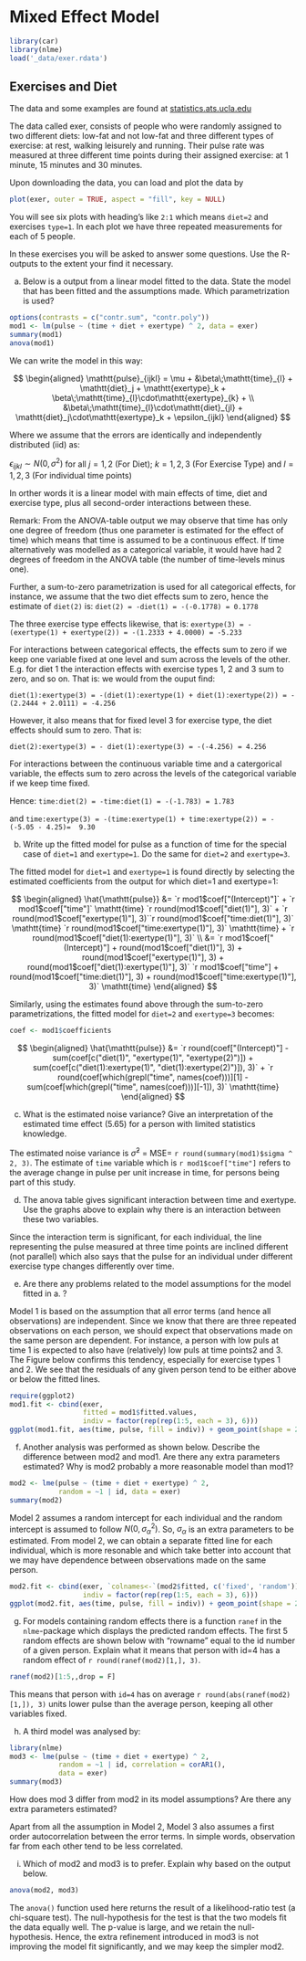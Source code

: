 # Mixed Effect Model


```r
library(car)
library(nlme)
load('_data/exer.rdata')
```

## Exercises and Diet

The data and some examples are found at [statistics.ats.ucla.edu](https://stats.idre.ucla.edu/r/seminars/repeated-measures-analysis-with-r/)

The data called exer, consists of people who were randomly assigned to two different diets: low-fat and not low-fat and three different types of exercise: at rest, walking leisurely and running. Their pulse rate was measured at three different time points during their assigned exercise: at 1 minute, 15 minutes and 30 minutes.

Upon downloading the data, you can load and plot the data by

```r
plot(exer, outer = TRUE, aspect = "fill", key = NULL)
```

You will see six plots with heading's like `2:1` which means `diet=2` and exercises `type=1`.
In each plot we have three repeated measurements for each of 5 people.

In these exercises you will be asked to answer some questions. Use the R-outputs to the extent your find it necessary.

a. Below is a output from a linear model fitted to the data. State the model that has been fitted and the assumptions made. Which parametrization is used?

```r
options(contrasts = c("contr.sum", "contr.poly"))
mod1 <- lm(pulse ~ (time + diet + exertype) ^ 2, data = exer)
summary(mod1)
anova(mod1)
```

<div class="ans">

We can write the model in this way:

$$
\begin{aligned}
\mathtt{pulse}_{ijkl} = \mu + &\beta\;\mathtt{time}_{l} + \mathtt{diet}_j + \mathtt{exertype}_k + \beta\;\mathtt{time}_{l}\cdot\mathtt{exertype}_{k} +  \\
&\beta\;\mathtt{time}_{l}\cdot\mathtt{diet}_{jl} +  \mathtt{diet}_j\cdot\mathtt{exertype}_k + \epsilon_{ijkl}
\end{aligned}
$$

Where we assume that the errors are identically and independently distributed (iid) as: 

$\epsilon_{ijkl} \sim N(0, \sigma^2)$ for all $j = 1, 2$  (For Diet); $k = 1, 2, 3$ (For Exercise Type) and $l = 1, 2, 3$ (For individual time points)


In orther words it is a linear model with main effects of time, diet and exercise type,
plus all second-order interactions between these. 

Remark: From the ANOVA-table output we may observe that time
has only one degree of freedom (thus one parameter is estimated for the effect of time)
which means that time is assumed to be a continuous effect. If time alternatively was
modelled as a categorical variable, it would have had 2 degrees of freedom in the ANOVA table
(the number of time-levels minus one).

Further, a sum-to-zero parametrization is used for all categorical effects, for instance,
we assume that the two diet effects sum to zero, hence the estimate of `diet(2)` is:
`diet(2) = -diet(1) = -(-0.1778) = 0.1778`

The three exercise type effects likewise, that is:
`exertype(3) = -(exertype(1) + exertype(2)) = -(1.2333 + 4.0000) = -5.233`

For interactions between categorical effects, the effects sum to zero if we keep one variable
fixed at one level and sum across the levels of the other. E.g. for diet 1 the interaction effects with exercise types 1, 2 and 3 sum to zero, and so on. That is:
we would from the ouput find:

`diet(1):exertype(3) = -(diet(1):exertype(1) + diet(1):exertype(2)) = -(2.2444 + 2.0111) = -4.256`

However, it also means that for fixed level 3 for exercise type, the diet effects should sum to zero. That is:

`diet(2):exertype(3) = - diet(1):exertype(3) = -(-4.256) = 4.256`

For interactions between the continuous variable time and a catergorical variable, the effects sum to zero across the levels of the categorical variable if we keep time fixed.

Hence:
`time:diet(2) = -time:diet(1) = -(-1.783) = 1.783`

and
`time:exertype(3) = -(time:exertype(1) + time:exertype(2)) = -(-5.05 - 4.25)=  9.30`

</div>

b. Write up the fitted model for pulse as a function of time for the special case of `diet=1`
and `exertype=1`. Do the same for `diet=2` and `exertype=3`. 

<div class="ans">

The fitted model for `diet=1` and `exertype=1` is found directly by selecting the estimated 
coefficients from the output for which diet=1 and exertype=1:

$$
\begin{aligned}
\hat{\mathtt{pulse}} &= `r mod1$coef["(Intercept)"]` + `r mod1$coef["time"]` \mathtt{time} `r round(mod1$coef["diet(1)"], 3)` + `r round(mod1$coef["exertype(1)"], 3)``r round(mod1$coef["time:diet(1)"], 3)` \mathtt{time} `r round(mod1$coef["time:exertype(1)"], 3)` \mathtt{time} + `r round(mod1$coef["diet(1):exertype(1)"], 3)` \\
&= `r mod1$coef["(Intercept)"] + round(mod1$coef["diet(1)"], 3) + round(mod1$coef["exertype(1)"], 3) + round(mod1$coef["diet(1):exertype(1)"], 3)` `r mod1$coef["time"] + round(mod1$coef["time:diet(1)"], 3) + round(mod1$coef["time:exertype(1)"], 3)` \mathtt{time}
\end{aligned}
$$

Similarly, using the estimates found above through the sum-to-zero parametrizations, the fitted model for `diet=2` and `exertype=3` becomes:

```r
coef <- mod1$coefficients
```

$$
\begin{aligned}
\hat{\mathtt{pulse}} &= `r round(coef["(Intercept)"] - sum(coef[c("diet(1)", "exertype(1)", "exertype(2)")]) + sum(coef[c("diet(1):exertype(1)", "diet(1):exertype(2)")]), 3)` + `r round(coef[which(grepl("time", names(coef)))][1] - sum(coef[which(grepl("time", names(coef)))][-1]), 3)` \mathtt{time}
\end{aligned}
$$

</div>

c. What is the estimated noise variance? Give an interpretation of the estimated time effect (5.65) for a person with limited statistics knowledge.

<div class="ans">

The estimated noise variance is $\hat{\sigma}^{2}$ = MSE= `r round(summary(mod1)$sigma ^ 2, 3)`. The estimate of `time` variable which is `r mod1$coef["time"]` refers to the average change in pulse per unit increase in time, for persons being part of this study. 

</div>

d. The anova table gives significant interaction between time and exertype. Use the graphs above to explain why there is an interaction between these two variables.

<div class="ans">

Since the interaction term is significant, for each individual, the line representing the pulse measured at three time points are inclined different (not parallel) which also says that the pulse for an individual under different exercise type changes differently over time.

</div>

e. Are there any problems related to the model assumptions for the model fitted in a. ?

<div class="ans">

Model 1 is based on the assumption that all error terms (and hence all observations) are
independent. Since we know that there are three repeated observations on each person, we
should expect that observations made on the same person are dependent. For instance, 
a person with low puls at time 1 is expected to also have (relatively) low puls at time 
points2 and 3. The Figure below confirms this tendency, especially for exercise types 1 and 2.
We see that the residuals of any given person tend to be either above or below the fitted lines.

```r
require(ggplot2)
mod1.fit <- cbind(exer, 
                  fitted = mod1$fitted.values, 
                  indiv = factor(rep(rep(1:5, each = 3), 6)))
ggplot(mod1.fit, aes(time, pulse, fill = indiv)) + geom_point(shape = 21) + geom_line(aes(y = fitted)) + facet_grid(diet ~ exertype, labeller = labeller(diet = label_both, exertype = label_both))
```

</div>

f. Another analysis was performed as shown below. Describe the difference between mod2 and mod1. Are there any extra parameters estimated? Why is mod2 probably a more reasonable model than mod1?

```r
mod2 <- lme(pulse ~ (time + diet + exertype) ^ 2, 
            random = ~1 | id, data = exer)
summary(mod2)
```

<div class="ans">

Model 2 assumes a random intercept for each individual and the random intercept is assumed to follow $N(0, \sigma_\alpha^2)$. So, $\sigma_\alpha$ is an extra parameters to be estimated. From model 2, we can obtain a separate fitted line for each individual, which is more resonable and which take better into account that we may have dependence between observations made on the same person.

```r
mod2.fit <- cbind(exer, `colnames<-`(mod2$fitted, c('fixed', 'random')), 
                  indiv = factor(rep(rep(1:5, each = 3), 6)))
ggplot(mod2.fit, aes(time, pulse, fill = indiv)) + geom_point(shape = 21) + geom_line(aes(y = random, color = indiv)) + facet_grid(diet ~ exertype, labeller = labeller(diet = label_both, exertype = label_both))
```

</div>

g. For models containing random effects there is a function `ranef` in the `nlme`-package
which displays the predicted random effects. The first 5 random effects are shown below
with "rowname" equal to the id number of a given person. Explain what it means that person
with id=4 has a random effect of `r round(ranef(mod2)[1,], 3)`.

```r
ranef(mod2)[1:5,,drop = F]
```

<div class="ans">

This means that person with `id=4` has on average `r round(abs(ranef(mod2)[1,]), 3)` units lower pulse than the average person, keeping all other variables fixed. 

</div>

h. A third model was analysed by:

```r
library(nlme)
mod3 <- lme(pulse ~ (time + diet + exertype) ^ 2, 
            random = ~1 | id, correlation = corAR1(), 
            data = exer)
summary(mod3)
```

How does mod 3 differ from mod2 in its model assumptions? Are there any extra parameters estimated? 

<div class="ans">

Apart from all the assumption in Model 2, Model 3 also assumes a first order autocorrelation between the error terms. In simple words, observation far from each other tend to be less correlated.

</div>

i. Which of mod2 and mod3 is to prefer. Explain why based on the output below.

```r
anova(mod2, mod3)
```

<div class="ans">

The `anova()` function used here returns the result of a likelihood-ratio test (a chi-square test). The null-hypothesis for the test is that the two models fit the data equally well. The p-value is large, and we retain the null-hypothesis. Hence, the extra refinement introduced
in mod3 is not improving the model fit significantly, and we may keep the simpler mod2.

</div>
